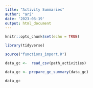 ```yaml
---
title: "Activity Summaries"
author: "ari"
date: '2023-03-19'
output: html_document
---
```


```r
knitr::opts_chunk$set(echo = TRUE)
```

```r
library(tidyverse)

source("functions_import.R")
```

```r
data_gc <-  read_csv(path_activities)

data_gc <- prepare_gc_summary(data_gc)
```

```r
data_gc
```

